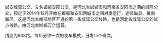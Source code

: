 {{expand|time=2014-12-02T13:46:39+00:00}}
{{unreferenced|time=2014-12-02T13:46:39+00:00}}
邯安城际公交，又名邯郸安阳公交，是河北省邯郸市和河南省安阳市之间的城际公交，预定于2014年12月开始在邯郸和安阳两城市之间对发运行，途径磁县、冀南新区。这是河北省南部地区开通的第一条城际公交线路，也是河北省城际公交的试点线路。由河北省邯郸万合运营。

线路为903路。每15分钟一次的发车模式，日发15个班次。